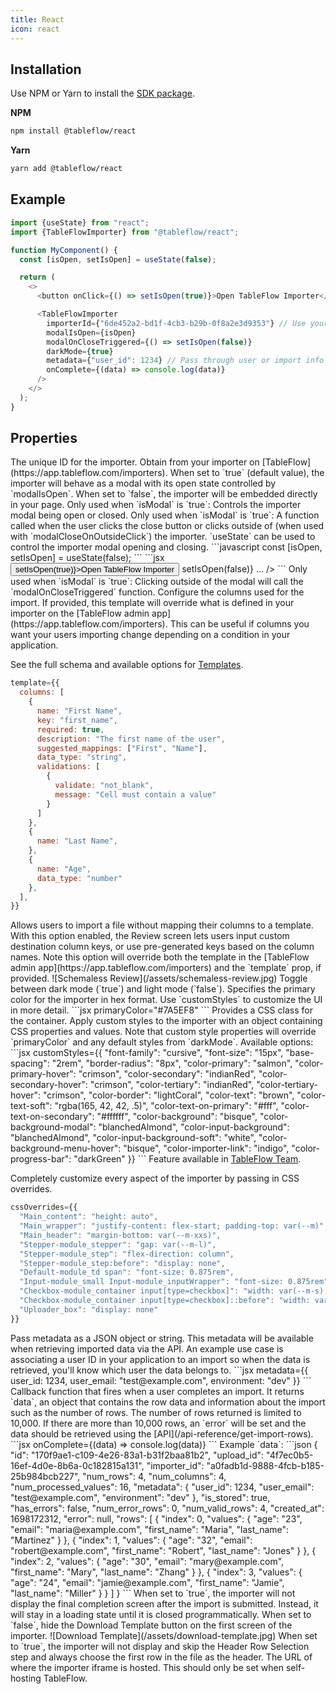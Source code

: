 ```yaml
---
title: React
icon: react
---
```


## Installation

Use NPM or Yarn to install the [SDK package](https://www.npmjs.com/package/@tableflow/react).

**NPM**
```bash
npm install @tableflow/react
```
**Yarn**
```bash
yarn add @tableflow/react
```

## Example

```javascript
import {useState} from "react";
import {TableFlowImporter} from "@tableflow/react";

function MyComponent() {
  const [isOpen, setIsOpen] = useState(false);

  return (
    <>
      <button onClick={() => setIsOpen(true)}>Open TableFlow Importer</button>

      <TableFlowImporter
        importerId={"6de452a2-bd1f-4cb3-b29b-0f8a2e3d9353"} // Use your importer ID
        modalIsOpen={isOpen}
        modalOnCloseTriggered={() => setIsOpen(false)}
        darkMode={true}
        metadata={"user_id": 1234} // Pass through user or import info
        onComplete={(data) => console.log(data)}
      />
    </>
  );
}
```

## Properties

<ResponseField name="importerId" type="string" required>
  The unique ID for the importer. Obtain from your importer on [TableFlow](https://app.tableflow.com/importers).
</ResponseField>

<ResponseField name="isModal" type="boolean" default={true}>
  When set to `true` (default value), the importer will behave as a modal with its open state controlled by
  `modalIsOpen`. When set to `false`, the importer will be embedded directly in your page.
</ResponseField>

<ResponseField name="modalIsOpen" type="boolean" default={false}>
  Only used when `isModal` is `true`: Controls the importer modal being open or closed.
</ResponseField>

<ResponseField name="modalOnCloseTriggered" type="function">
  Only used when `isModal` is `true`: A function called when the user clicks the close button or clicks outside of (when
  used with `modalCloseOnOutsideClick`) the importer. `useState` can be used to control the importer modal opening and
  closing.
  ```javascript
  const [isOpen, setIsOpen] = useState(false);
  ```
  ```jsx
  <button onClick={() => setIsOpen(true)}>Open TableFlow Importer</button>
  <TableFlowImporter
    modalIsOpen={isOpen}
    modalOnCloseTriggered={() => setIsOpen(false)}
    ...
  />
  ```
</ResponseField>

<ResponseField name="modalCloseOnOutsideClick" type="boolean" default={false}>
  Only used when `isModal` is `true`: Clicking outside of the modal will call the `modalOnCloseTriggered` function.
</ResponseField>

<ResponseField name="template" type="object">
  Configure the columns used for the import. If provided, this template will override what is defined in your importer
  on the [TableFlow admin app](https://app.tableflow.com/importers). This can be useful if columns you want your users
  importing change depending on a condition in your application.

  See the full schema and available options for [Templates](/templates).

  ```jsx
  template={{
    columns: [
      {
        name: "First Name",
        key: "first_name",
        required: true,
        description: "The first name of the user",
        suggested_mappings: ["First", "Name"],
        data_type: "string",
        validations: [
          {
            validate: "not_blank",
            message: "Cell must contain a value"
          }
        ]
      },
      {
        name: "Last Name",
      },
      {
        name: "Age",
        data_type: "number"
      },
    ],
  }}
  ```
</ResponseField>

<ResponseField name="schemaless" type="boolean" default={false}>
  Allows users to import a file without mapping their columns to a template. With this option enabled, the Review screen
  lets users input custom destination column keys, or use pre-generated keys based on the column names. Note this option
  will override both the template in the [TableFlow admin app](https://app.tableflow.com/importers) and the `template`
  prop, if provided.
  <Frame>
    ![Schemaless Review](/assets/schemaless-review.jpg)
  </Frame>
</ResponseField>

<ResponseField name="darkMode" type="boolean" default={false}>
  Toggle between dark mode (`true`) and light mode (`false`).
</ResponseField>

<ResponseField name="primaryColor" type="string">
  Specifies the primary color for the importer in hex format. Use `customStyles` to customize the UI in more detail.
  ```jsx
  primaryColor="#7A5EF8"
  ```
</ResponseField>

<ResponseField name="className" type="string">
  Provides a CSS class for the container.
</ResponseField>

<ResponseField name="customStyles" type="object">
  Apply custom styles to the importer with an object containing CSS properties and values. Note that custom style
  properties will override `primaryColor` and any default styles from `darkMode`.
  Available options:
  ```jsx
  customStyles={{
    "font-family": "cursive",
    "font-size": "15px",
    "base-spacing": "2rem",
    "border-radius": "8px",
    "color-primary": "salmon",
    "color-primary-hover": "crimson",
    "color-secondary": "indianRed",
    "color-secondary-hover": "crimson",
    "color-tertiary": "indianRed",
    "color-tertiary-hover": "crimson",
    "color-border": "lightCoral",
    "color-text": "brown",
    "color-text-soft": "rgba(165, 42, 42, .5)",
    "color-text-on-primary": "#fff",
    "color-text-on-secondary": "#ffffff",
    "color-background": "bisque",
    "color-background-modal": "blanchedAlmond",
    "color-input-background": "blanchedAlmond",
    "color-input-background-soft": "white",
    "color-background-menu-hover": "bisque",
    "color-importer-link": "indigo",
    "color-progress-bar": "darkGreen"
}}
  ```
</ResponseField>

<ResponseField name="cssOverrides" type="object">
  <Info>Feature available in <a href="https://tableflow.com/pricing" target="_blank">TableFlow Team</a>.</Info>

  Completely customize every aspect of the importer by passing in CSS overrides.
  ```jsx
  cssOverrides={{
    "Main_content": "height: auto",
    "Main_wrapper": "justify-content: flex-start; padding-top: var(--m)",
    "Main_header": "margin-bottom: var(--m-xxs)",
    "Stepper-module_stepper": "gap: var(--m-l)",
    "Stepper-module_step": "flex-direction: column",
    "Stepper-module_step:before": "display: none",
    "Default-module_td span": "font-size: 0.875rem",
    "Input-module_small Input-module_inputWrapper": "font-size: 0.875rem",
    "Checkbox-module_container input[type=checkbox]": "width: var(--m-s); height: var(--m-s)",
    "Checkbox-module_container input[type=checkbox]::before": "width: var(--m-xxs); height: var(--m-xxs)",
    "Uploader_box": "display: none"
  }}
  ```
</ResponseField>

<ResponseField name="metadata" type="object">
  Pass metadata as a JSON object or string. This metadata will be available when retrieving imported data via the API.
  An example use case is associating a user ID in your application to an import so when the data is retrieved, you'll
  know which user the data belongs to.
  ```jsx
  metadata={{
    user_id: 1234, 
    user_email: "test@example.com", 
    environment: "dev"
  }}
  ```
</ResponseField>

<ResponseField name="onComplete" type="function">
  Callback function that fires when a user completes an import. It returns `data`, an object that contains the row data
  and information about the import such as the number of rows. The number of rows returned is limited to 10,000. If
  there are more than 10,000 rows, an `error` will be set and the data should be retrieved using the
  [API](/api-reference/get-import-rows).
  ```jsx
  onComplete={(data) => console.log(data)}
  ```
  Example `data`:
  ```json
  {
    "id": "170f9ae1-c109-4e26-83a1-b31f2baa81b2",
    "upload_id": "4f7ec0b5-16ef-4d0e-8b6a-0c182815a131",
    "importer_id": "a0fadb1d-9888-4fcb-b185-25b984bcb227",
    "num_rows": 4,
    "num_columns": 4,
    "num_processed_values": 16,
    "metadata": {
      "user_id": 1234, 
      "user_email": "test@example.com", 
      "environment": "dev"
    },
    "is_stored": true,
    "has_errors": false,
    "num_error_rows": 0,
    "num_valid_rows": 4,
    "created_at": 1698172312,
    "error": null,
    "rows": [
      {
        "index": 0,
        "values": {
          "age": "23",
          "email": "maria@example.com",
          "first_name": "Maria",
          "last_name": "Martinez"
        }
      },
      {
        "index": 1,
        "values": {
          "age": "32",
          "email": "robert@example.com",
          "first_name": "Robert",
          "last_name": "Jones"
        }
      },
      {
        "index": 2,
        "values": {
          "age": "30",
          "email": "mary@example.com",
          "first_name": "Mary",
          "last_name": "Zhang"
        }
      },
      {
        "index": 3,
        "values": {
          "age": "24",
          "email": "jamie@example.com",
          "first_name": "Jamie",
          "last_name": "Miller"
        }
      }
    ]
  }
  ```
</ResponseField>

<ResponseField name="waitOnComplete" type="boolean" default={false}>
  When set to `true`, the importer will not display the final completion screen after the import is submitted. Instead,
  it will stay in a loading state until it is closed programmatically.
</ResponseField>

<ResponseField name="showDownloadTemplateButton" type="boolean" default={true}>
  When set to `false`, hide the Download Template button on the first screen of the importer.
  <Frame>
    ![Download Template](/assets/download-template.jpg)
  </Frame>
</ResponseField>

<ResponseField name="skipHeaderRowSelection" type="boolean" default={false}>
  When set to `true`, the importer will not display and skip the Header Row Selection step and always choose the first
  row in the file as the header.
</ResponseField>

<ResponseField name="hostUrl" type="string">
  The URL of where the importer iframe is hosted. This should only be set when self-hosting TableFlow.
</ResponseField>
